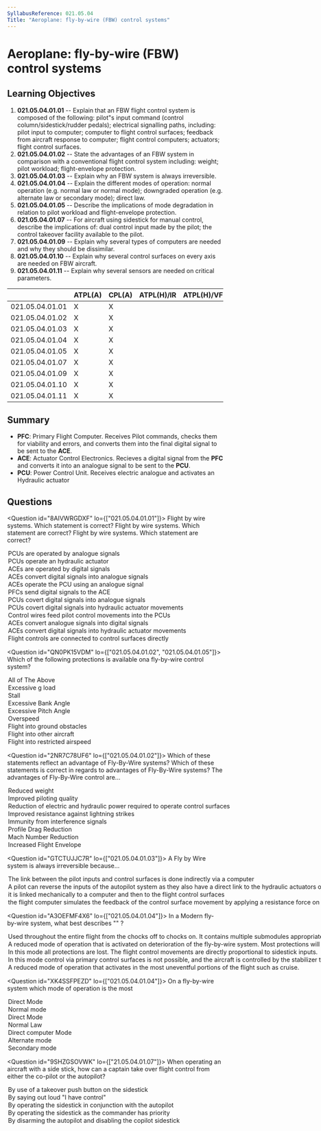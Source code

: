 ```yaml
---
SyllabusReference: 021.05.04
Title: "Aeroplane: fly-by-wire (FBW) control systems"
---
```


# Aeroplane: fly-by-wire (FBW) control systems

## Learning Objectives

1. **021.05.04.01.01** -- Explain that an FBW flight control system is composed
   of the following: pilot"s input command (control column/sidestick/rudder
   pedals); electrical signalling paths, including: pilot input to computer;
   computer to flight control surfaces; feedback from aircraft response to
   computer; flight control computers; actuators; flight control surfaces.
2. **021.05.04.01.02** -- State the advantages of an FBW system in comparison
   with a conventional flight control system including: weight; pilot workload;
   flight-envelope protection.
3. **021.05.04.01.03** -- Explain why an FBW system is always irreversible.
4. **021.05.04.01.04** -- Explain the different modes of operation: normal
   operation (e.g. normal law or normal mode); downgraded operation (e.g.
   alternate law or secondary mode); direct law.
5. **021.05.04.01.05** -- Describe the implications of mode degradation in
   relation to pilot workload and flight-envelope protection.
6. **021.05.04.01.07** -- For aircraft using sidestick for manual control,
   describe the implications of: dual control input made by the pilot; the
   control takeover facility available to the pilot.
7. **021.05.04.01.09** -- Explain why several types of computers are needed and
   why they should be dissimilar.
8. **021.05.04.01.10** -- Explain why several control surfaces on every axis are
   needed on FBW aircraft.
9. **021.05.04.01.11** -- Explain why several sensors are needed on critical
   parameters.

|                 | ATPL(A) | CPL(A) | ATPL(H)/IR | ATPL(H)/VFR | CPL(H) | IR  | CBIR(A) |
| --------------- | ------- | ------ | ---------- | ----------- | ------ | --- | ------- |
| 021.05.04.01.01 | X       | X      |            |             |        |     |         |
| 021.05.04.01.02 | X       | X      |            |             |        |     |         |
| 021.05.04.01.03 | X       | X      |            |             |        |     |         |
| 021.05.04.01.04 | X       | X      |            |             |        |     |         |
| 021.05.04.01.05 | X       | X      |            |             |        |     |         |
| 021.05.04.01.07 | X       | X      |            |             |        |     |         |
| 021.05.04.01.09 | X       | X      |            |             |        |     |         |
| 021.05.04.01.10 | X       | X      |            |             |        |     |         |
| 021.05.04.01.11 | X       | X      |            |             |        |     |         |

## Summary

- **PFC**: Primary Flight Computer. Receives Pilot commands, checks them for
  viability and errors, and converts them into the final digital signal to be
  sent to the **ACE**.
- **ACE**: Actuator Control Electronics. Recieves a digital signal from the
  **PFC** and converts it into an analogue signal to be sent to the **PCU**.
- **PCU**: Power Control Unit. Receives electric analogue and activates an
  Hydraulic actuator

## Questions

<Question id="8AIVWRGDXF" lo={["021.05.04.01.01"]}>
  <Text variant="oneCorrect">
    Flight by wire systems. Which statement is correct?
  </Text>
  <Text variant="oneTwo">
    Flight by wire systems. Which statement are correct?
  </Text>
  <Text variant="multipleCorrect" select={5}>
    Flight by wire systems. Which statement are correct?
  </Text>
  <Option subject={[[]]}>PCUs are operated by analogue signals</Option>
  <Option subject={[[]]}>PCUs operate an hydraulic actuator</Option>
  <Option subject={[[]]}>ACEs are operated by digital signals</Option>
  <Option subject={[[]]}>
    ACEs convert digital signals into analogue signals
  </Option>
  <Option subject={[[]]}>ACEs operate the PCU using an analogue signal</Option>
  <Option subject={[[]]}>PFCs send digital signals to the ACE</Option>
  <Option>PCUs covert digital signals into analogue signals</Option>
  <Option>PCUs covert digital signals into hydraulic actuator movements</Option>
  <Option>Control wires feed pilot control movements into the PCUs</Option>
  <Option>ACEs convert analogue signals into digital signals</Option>
  <Option>
    ACEs convert digital signals into hydraulic actuator movements
  </Option>
  <Option>Flight controls are connected to control surfaces directly</Option>
</Question>

<Question id="QN0PK15VDM" lo={["021.05.04.01.02", "021.05.04.01.05"]}>
  <Text variant="oneCorrect">
    Which of the following protections is available ona fly-by-wire control
    system?
  </Text>
  <Option super alwaysCorrect>
    All of The Above
  </Option>
  <Option alwaysCorrect>Excessive g load</Option>
  <Option alwaysCorrect>Stall</Option>
  <Option alwaysCorrect>Excessive Bank Angle</Option>
  <Option alwaysCorrect>Excessive Pitch Angle</Option>
  <Option alwaysCorrect>Overspeed</Option>
  <Option>Flight into ground obstacles</Option>
  <Option>Flight into other aircraft</Option>
  <Option>Flight into restricted airspeed</Option>
</Question>

<Question id="2NR7C78UF6" lo={["021.05.04.01.02"]}>
  <Text variant="oneCorrect">
    Which of these statements reflect an advantage of Fly-By-Wire systems?
  </Text>
  <Text variant="oneTwo">
    Which of these statements is correct in regards to advantages of Fly-By-Wire
    systems?
  </Text>
  <Text variant="multipleCorrect" select={5}>
    The advantages of Fly-By-Wire control are...
  </Text>
  <Option subject={[[]]}>Reduced weight</Option>
  <Option subject={[[]]}>Improved piloting quality</Option>
  <Option>
    Reduction of electric and hydraulic power required to operate control
    surfaces
  </Option>
  <Option>Improved resistance against lightning strikes</Option>
  <Option>Immunity from interference signals</Option>
  <Option>Profile Drag Reduction</Option>
  <Option subject={[[]]}>Mach Number Reduction</Option>
  <Option subject={[[]]}>Increased Flight Envelope</Option>
</Question>

<Question id="GTCTUJJC7R" lo={["021.05.04.01.03"]}>
  <Text variant="oneCorrect">
    A Fly by Wire system is always irreversible because...
  </Text>
  <Option alwaysCorrect>
    The link between the pilot inputs and control surfaces is done indirectly
    via a computer
  </Option>
  <Option>
    A pilot can reverse the inputs of the autopilot system as they also have a
    direct link to the hydraulic actuators of the control surfaces
  </Option>
  <Option>
    it is linked mechanically to a computer and then to the flight control
    surfaces
  </Option>
  <Option>
    the flight computer simulates the feedback of the control surface movement
    by applying a resistance force on the sidestick
  </Option>
</Question>

<Question id="A3OEFMF4X6" lo={["021.05.04.01.04"]}>
  <Text variant="oneCorrect">
    In a Modern fly-by-wire system, what best describes "<Subject />" ?
  </Text>
  <Option
    subject={[["Normal Law"], ["Normal mode"]]}
    why="Normal Mode is the Boeing equivalent to Airbus' Normal Law"
  >
    Used throughout the entire flight from the chocks off to chocks on. It
    contains multiple submodules appropriate to each phase of flight that
    transition between each other automatically.
  </Option>
  <Option
    subject={[["Alternate Law"], ["Secondary Mode"]]}
    why="Secondary Mode is the Boeing equivalent to Airbus' Alternate Law"
  >
    A reduced mode of operation that is activated on deterioration of the
    fly-by-wire system. Most protections will remain active, while some will be
    replaced by warnings to the pilot.
  </Option>
  <Option
    subject={[["Direct Law"]]}
    why="This is an 'airbus only' mode. NOTE: this is not part of the LO's"
  >
    In this mode all protections are lost. The flight control movements are
    directly proportional to sidestick inputs.
  </Option>
  <Option
    subject={[["Mechanical Backup"]]}
    why="This is an 'airbus only' mode. NOTE: this is not part of the LO's"
  >
    In this mode control via primary control surfaces is not possible, and the
    aircraft is controlled by the stabilizer trim system and rudder pedals only.
  </Option>
  <Option why="No such a thing exists">
    A reduced mode of operation that activates in the most uneventful portions
    of the flight such as cruise.
  </Option>
</Question>

<Question id="XK4SSFPEZD" lo={["021.05.04.01.04"]}>
  <Text variant="oneCorrect">
    On a fly-by-wire system which mode of operation is the most <Subject />
  </Text>
  <Option subject={[["basic"]]}>Direct Mode</Option>
  <Option subject={[["complete"]]}>Normal mode</Option>
  <Option subject={[["basic"]]}>Direct Mode</Option>
  <Option subject={[["complete"]]}>Normal Law</Option>
  <Option>Direct computer Mode</Option>
  <Option>Alternate mode</Option>
  <Option>Secondary mode</Option>
</Question>

<Question id="9SHZGSOVWK" lo={["21.05.04.01.07"]}>
  <Text variant="oneCorrect">
    When operating an aircraft with a side stick, how can a captain take over
    flight control from either the co-pilot or the autopilot?
  </Text>
  <Option subject={[[]]}>
    By use of a takeover push button on the sidestick
  </Option>
  <Option>By saying out loud "I have control"</Option>
  <Option>By operating the sidestick in conjunction with the autopilot</Option>
  <Option>By operating the sidestick as the commander has priority</Option>
  <Option>
    By disarming the autopilot and disabling the copilot sidestick
  </Option>
</Question>
